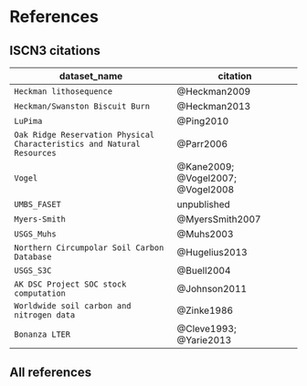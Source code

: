 # References

## ISCN3 citations

dataset_name | citation
-------------|----------
`Heckman lithosequence` | @Heckman2009
`Heckman/Swanston Biscuit Burn` | @Heckman2013
`LuPima` | @Ping2010
`Oak Ridge Reservation Physical Characteristics and Natural Resources` | @Parr2006
`Vogel` |  @Kane2009; @Vogel2007; @Vogel2008
`UMBS_FASET` | unpublished
`Myers-Smith` | @MyersSmith2007
`USGS_Muhs` | @Muhs2003
`Northern Circumpolar Soil Carbon Database` | @Hugelius2013
`USGS_S3C` | @Buell2004
`AK DSC Project SOC stock computation` | @Johnson2011
`Worldwide soil carbon and nitrogen data` | @Zinke1986
`Bonanza LTER` | @Cleve1993; @Yarie2013

## All references